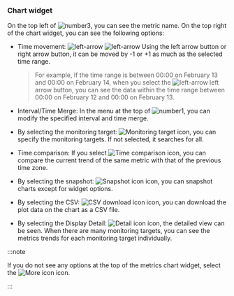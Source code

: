 ### Chart widget

On the top left of ![number3](/img/number-03.png), you can see the metric name. On the top right of the chart widget, you can see the following options:

<Xclude product='cubrid,mysql,mysql-v1,oracle,postgresql,postgresql-v1,redis,tibero'>

<ImgLang img='metrics-chart-widget-upper.png' desc=''/>

</Xclude>

<InDoc product='cubrid,mysql,mysql-v1,oracle,postgresql,postgresql-v1,redis,tibero'>

<ProdImg img='metrics-chart-widget-upper.png' desc=''/>

</InDoc>

-   Time movement: ![left-arrow](/img/ic-caret-left.svg) ![left-arrow](/img/ic-caret-right.svg) Using the left arrow button or right arrow button, it can be moved by -1 or +1 as much as the selected time range. 

    > For example, if the time range is between 00:00 on February 13 and 00:00 on February 14, when you select the ![left-arrow](/img/ic-caret-left.svg) left arrow button, you can see the data within the time range between 00:00 on February 12 and 00:00 on February 13.

-   Interval/Time Merge: In the menu at the top of ![number1](/img/number-01.png), you can modify the specified interval and time merge.

-   By selecting the monitoring target: ![Monitoring target icon](/img/ic-filter-bl.svg), you can specify the monitoring targets. If not selected, it searches for all.

-   Time comparison: If you select ![Time comparison icon](/img/ic-hourgalss.svg), you can compare the current trend of the same metric with that of the previous time zone.

-   By selecting the snapshot: ![Snapshot icon](/img/ic-camera.svg) icon, you can snapshot charts except for widget options.

-   By selecting the CSV: ![CSV download icon](/img/ico-csv.svg) icon, you can download the plot data on the chart as a CSV file.

-   By selecting the Display Detail: ![Detail icon](/img/ico-detail.svg) icon, the detailed view can be seen. When there are many monitoring targets, you can see the metrics trends for each monitoring target individually.

:::note

If you do not see any options at the top of the metrics chart widget, select the ![More icon](/img/ico-more.svg) icon.

:::
